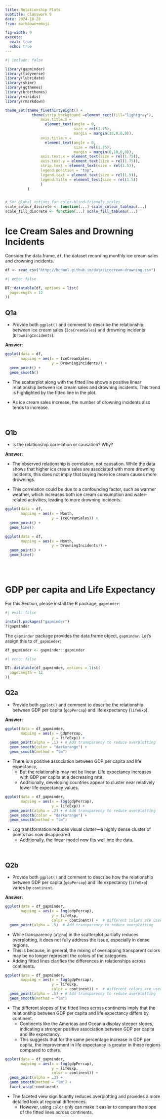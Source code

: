 ```yaml
---
title: Relationship Plots
subtitle: Classwork 9
date: 2024-10-28
from: markdown+emoji

fig-width: 9
execute: 
  eval: true
  echo: true
---
```


```r
#| include: false

library(gapminder)
library(tidyverse)
library(lubridate)
library(skimr)
library(ggthemes)
library(hrbrthemes)
library(viridis)
library(rmarkdown)

theme_set(theme_fivethirtyeight() +
            theme(strip.background =element_rect(fill="lightgray"),
                axis.title.x = 
                  element_text(angle = 0,
                               size = rel(1.75),
                               margin = margin(10,0,0,0)),
                axis.title.y = 
                  element_text(angle = 0,
                               size = rel(1.75),
                               margin = margin(0,10,0,0)),
                axis.text.x = element_text(size = rel(1.75)),
                axis.text.y = element_text(size = rel(1.75)),
                strip.text = element_text(size = rel(1.5)),
                legend.position = "top",
                legend.text = element_text(size = rel(1.5)),
                legend.title = element_text(size = rel(1.5))
                )
          )


# Set global options for color-blind-friendly scales
scale_colour_discrete <- function(...) scale_colour_tableau(...)
scale_fill_discrete <- function(...) scale_fill_tableau(...)

```

# Ice Cream Sales and Drowning Incidents
Consider the data.frame, `df`, the dataset recording monthly ice cream sales and drowning incidents. 

```r
df <- read_csv("http://bcdanl.github.io/data/icecream-drowning.csv")
```


```r
#| echo: false

DT::datatable(df, options = list(
  pageLength = 12
))
```


## Q1a
- Provide both `ggplot()` and comment to describe the relationship between ice cream sales (`IceCreamSales`) and drowning incidents (`DrowningIncidents`).


**Answer:**

```r
ggplot(data = df,
       mapping = aes(x = IceCreamSales,
                     y = DrowningIncidents)) +
  geom_point() +
  geom_smooth()
```

- The scatterplot along with the fitted line shows a positive linear relationship between ice cream sales and drowning incidents. This trend is highlighted by the fitted line in the plot. 

- As ice cream sales increase, the number of drowning incidents also tends to increase. 

<br>

## Q1b
- Is the relationship correlation or causation? Why?

**Answer:**

- The observed relationship is correlation, not causation. While the data shows that higher ice cream sales are associated with more drowning incidents, this does not imply that buying more ice cream causes more drownings. 

- This correlation could be due to a confounding factor, such as warmer weather, which increases both ice cream consumption and water-related activities, leading to more drowning incidents.

```r
ggplot(data = df,
       mapping = aes(x = Month,
                     y = IceCreamSales)) +
  geom_point() +
  geom_line()
```

```r
ggplot(data = df,
       mapping = aes(x = Month,
                     y = DrowningIncidents)) +
  geom_point() +
  geom_line()
```



<br><br>



# GDP per capita and Life Expectancy 

For this Section, please install the R package, `gapminder`:
```r
#| eval: false

install.packages("gapminder")
??gapminder
```

The `gapminder` package provides the data.frame object, `gapminder`. Let's assign this to `df_gapminder`:

```r
df_gapminder <- gapminder::gapminder
```


```r
#| echo: false

DT::datatable(df_gapminder, options = list(
  pageLength = 12
))
```


## Q2a
- Provide both `ggplot()` and comment to describe the relationship between GDP per capita (`gdpPercap`) and life expectancy (`lifeExp`).

**Answer:**

```r
ggplot(data = df_gapminder,
       mapping = aes(x = gdpPercap,
                     y = lifeExp)) +
  geom_point(alpha = .1) + # Add transparency to reduce overplotting
  geom_smooth(color = "darkorange") +
  geom_smooth(method = "lm")
```

- There is a positive association between GDP per capita and life expectancy, 
  - But the relationship may not be linear. Life expectancy increases with GDP per capita at a decreasing rate.
  - Additionally, developing countries appear to cluster near relatively lower life expectancy values.

```r
ggplot(data = df_gapminder,
       mapping = aes(x = log(gdpPercap),
                     y = lifeExp)) +
  geom_point(alpha = .2) + # Add transparency to reduce overplotting
  geom_smooth(color = "darkorange") +
  geom_smooth(method = "lm")
```

- Log transformation reduces visual clutter---a highly dense cluster of points has now disappeared. 
  - Additionally, the linear model now fits well into the data.


<br>

## Q2b
- Provide both `ggplot()` and comment to describe how the relationship between GDP per capita (`gdpPercap`) and life expectancy (`lifeExp`) varies by `continent`.

**Answer:**



```r
ggplot(data = df_gapminder,
       mapping = aes(x = log(gdpPercap),
                     y = lifeExp,
                     color = continent)) +  # different colors are used to distinguish continents
  geom_point(alpha = .5)  # Add transparency to reduce overplotting
```

- While transparency (`alpha`) in the scatterplot partially reduces overplotting, it does not fully address the issue, especially in dense regions. 
- This is because, in general, the mixing of overlapping transparent colors may be no longer represent the colors of the categories. 
- Adding fitted lines clarifies the differences in relationships across continents.

```r
ggplot(data = df_gapminder,
       mapping = aes(x = log(gdpPercap),
                     y = lifeExp,
                     color = continent)) +  # different colors are used to distinguish continents
  geom_point(alpha = .5) + # Add transparency to reduce overplotting
  geom_smooth(method = "lm")
```

- The different slopes of the fitted lines across continents imply that the relationship between GDP per capita and life expectancy differs by continent. 
  - Continents like the Americas and Oceania display steeper slopes, indicating a stronger positive association between GDP per capita and life expectancy. 
  - This suggests that for the same percentage increase in GDP per capita, the improvement in life expectancy is greater in these regions compared to others.


```r
ggplot(data = df_gapminder,
       mapping = aes(x = log(gdpPercap),
                     y = lifeExp,
                     color = continent)) +
  geom_point(alpha = .3) +
  geom_smooth(method = "lm") +
  facet_wrap(~continent)
```

- The faceted view significantly reduces overplotting and provides a more detailed look at regional differences.
  - However, using `color` only can make it easier to compare the slope of the fitted lines across continents.


<br>
